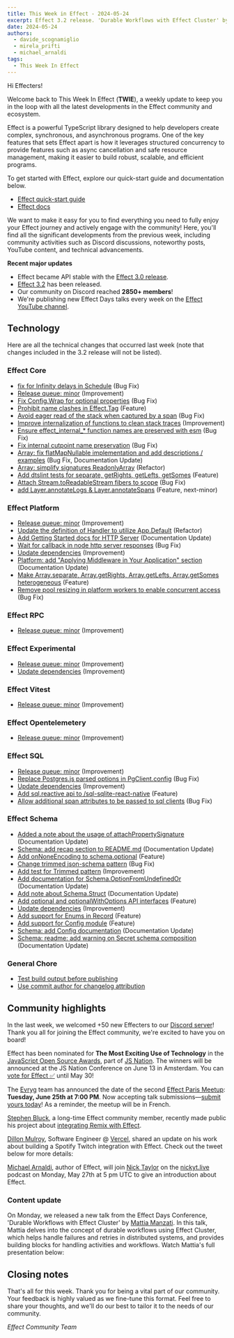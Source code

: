 ```yaml
---
title: This Week in Effect - 2024-05-24
excerpt: Effect 3.2 release. 'Durable Workflows with Effect Cluster' by Mattia Manzati. New Effect Paris Meetup date announcement. Effect nomination for Javascript Open Source Award.
date: 2024-05-24
authors:
  - davide_scognamiglio
  - mirela_prifti
  - michael_arnaldi
tags:
  - This Week In Effect
---
```



Hi Effecters!

Welcome back to This Week In Effect (**TWIE**), a weekly update to keep you in the loop with all the latest developments in the Effect community and ecosystem.

Effect is a powerful TypeScript library designed to help developers create complex, synchronous, and asynchronous programs. One of the key features that sets Effect apart is how it leverages structured concurrency to provide features such as async cancellation and safe resource management, making it easier to build robust, scalable, and efficient programs.

To get started with Effect, explore our quick-start guide and documentation below.

- [Effect quick-start guide](/docs/quickstart)
- [Effect docs](/docs/introduction)

We want to make it easy for you to find everything you need to fully enjoy your Effect journey and actively engage with the community! Here, you'll find all the significant developments from the previous week, including community activities such as Discord discussions, noteworthy posts, YouTube content, and technical advancements.

**Recent major updates**

- Effect became API stable with the [Effect 3.0 release](https://effect.website/blog/effect-3.0).
- [Effect 3.2](https://effect.website/blog/effect-3.2) has been released.
- Our community on Discord reached **2850+ members**!
- We're publishing new Effect Days talks every week on the [Effect YouTube channel](https://www.youtube.com/@effect-ts).

## Technology

Here are all the technical changes that occurred last week (note that changes included in the 3.2 release will not be listed).

### Effect Core
+ [fix for Infinity delays in Schedule](https://github.com/Effect-TS/effect/pull/2773) (Bug Fix)
+ [Release queue: minor](https://github.com/Effect-TS/effect/pull/2690) (Improvement)
+ [Fix Config.Wrap for optional properties](https://github.com/Effect-TS/effect/pull/2779) (Bug Fix)
+ [Prohibit name clashes in Effect.Tag](https://github.com/Effect-TS/effect/pull/2787) (Feature)
+ [Avoid eager read of the stack when captured by a span](https://github.com/Effect-TS/effect/pull/2798) (Bug Fix)
+ [Improve internalization of functions to clean stack traces](https://github.com/Effect-TS/effect/pull/2797) (Improvement)
+ [Ensure effect_internal_* function names are preserved with esm](https://github.com/Effect-TS/effect/pull/2804) (Bug Fix)
+ [Fix internal cutpoint name preservation](https://github.com/Effect-TS/effect/pull/2805) (Bug Fix)
+ [Array: fix flatMapNullable implementation and add descriptions / examples](https://github.com/Effect-TS/effect/pull/2808) (Bug Fix, Documentation Update)
+ [Array: simplify signatures ReadonlyArray](https://github.com/Effect-TS/effect/pull/2823) (Refactor)
+ [Add dtslint tests for separate, getRights, getLefts, getSomes](https://github.com/Effect-TS/effect/pull/2825) (Feature)
+ [Attach Stream.toReadableStream fibers to scope](https://github.com/Effect-TS/effect/pull/2834) (Bug Fix)
+ [add Layer.annotateLogs & Layer.annotateSpans](https://github.com/Effect-TS/effect/pull/2836) (Feature, next-minor)

### Effect Platform
+ [Release queue: minor](https://github.com/Effect-TS/effect/pull/2690) (Improvement)
+ [Update the definition of Handler to utilize App.Default](https://github.com/Effect-TS/effect/pull/2784) (Refactor)
+ [Add Getting Started docs for HTTP Server](https://github.com/Effect-TS/effect/pull/2771) (Documentation Update)
+ [Wait for callback in node http server responses](https://github.com/Effect-TS/effect/pull/2796) (Bug Fix)
+ [Update dependencies](https://github.com/Effect-TS/effect/pull/2803) (Improvement)
+ [Platform: add "Applying Middleware in Your Application" section](https://github.com/Effect-TS/effect/pull/2826) (Documentation Update)
+ [Make Array.separate, Array.getRights, Array.getLefts, Array.getSomes heterogeneous](https://github.com/Effect-TS/effect/pull/2744) (Feature)
+ [Remove pool resizing in platform workers to enable concurrent access](https://github.com/Effect-TS/effect/pull/2835) (Bug Fix)

### Effect RPC
+ [Release queue: minor](https://github.com/Effect-TS/effect/pull/2690) (Improvement)

### Effect Experimental
+ [Release queue: minor](https://github.com/Effect-TS/effect/pull/2690) (Improvement)
+ [Update dependencies](https://github.com/Effect-TS/effect/pull/2803) (Improvement)

### Effect Vitest
+ [Release queue: minor](https://github.com/Effect-TS/effect/pull/2690) (Improvement)

### Effect Opentelemetery
+ [Release queue: minor](https://github.com/Effect-TS/effect/pull/2690) (Improvement)

### Effect SQL
+ [Release queue: minor](https://github.com/Effect-TS/effect/pull/2690) (Improvement)
+ [Replace Postgres.js parsed options in PgClient.config](https://github.com/Effect-TS/effect/pull/2783) (Bug Fix)
+ [Update dependencies](https://github.com/Effect-TS/effect/pull/2803) (Improvement)
+ [Add sql.reactive api to /sql-sqlite-react-native](https://github.com/Effect-TS/effect/pull/2833) (Feature)
+ [Allow additional span attributes to be passed to sql clients](https://github.com/Effect-TS/effect/pull/2838) (Bug Fix)

### Effect Schema
+ [Added a note about the usage of attachPropertySignature](https://github.com/Effect-TS/effect/pull/2770) (Documentation Update)
+ [Schema: add recap section to README.md](https://github.com/Effect-TS/effect/pull/2774) (Documentation Update)
+ [Add onNoneEncoding to schema.optional](https://github.com/Effect-TS/effect/pull/2772) (Feature)
+ [Change trimmed json-schema pattern](https://github.com/Effect-TS/effect/pull/2775) (Bug Fix)
+ [Add test for Trimmed pattern](https://github.com/Effect-TS/effect/pull/2782) (Improvement)
+ [Add documentation for Schema.OptionFromUndefinedOr](https://github.com/Effect-TS/effect/pull/2786) (Documentation Update)
+ [Add note about Schema.Struct](https://github.com/Effect-TS/effect/pull/2790) (Documentation Update)
+ [Add optional and optionalWithOptions API interfaces](https://github.com/Effect-TS/effect/pull/2794) (Feature)
+ [Update dependencies](https://github.com/Effect-TS/effect/pull/2803) (Improvement)
+ [Add support for Enums in Record](https://github.com/Effect-TS/effect/pull/2814) (Feature)
+ [Add support for Config module](https://github.com/Effect-TS/effect/pull/2816) (Feature)
+ [Schema: add Config documentation](https://github.com/Effect-TS/effect/pull/2821) (Documentation Update)
+ [Schema: readme: add warning on Secret schema composition](https://github.com/Effect-TS/effect/pull/2822) (Documentation Update)

### General Chore
+ [Test build output before publishing](https://github.com/Effect-TS/effect/pull/2759)
+ [Use commit author for changelog attribution](https://github.com/Effect-TS/effect/pull/2802)

## Community highlights

In the last week, we welcomed +50 new Effecters to our [Discord server](https://discord.gg/effect-ts)! Thank you all for joining the Effect community, we're excited to have you on board!

Effect has been nominated for **The Most Exciting Use of Technology** in the [JavaScript Open Source Awards](https://osawards.com/javascript), part of [JS Nation](https://x.com/thejsnation). The winners will be announced at the JS Nation Conference on June 13 in Amsterdam. You can [vote for Effect ✅](https://docs.google.com/forms/d/e/1FAIpQLSdvQ9SjAgoDO8H9-wIigTcOexPtEE-ihas6_s2foZhyEF2Rrw/viewform) until May 30!

<Tweet id="1793926524044718256" />

The [Evryg](https://www.evryg.com) team has announced the date of the second [Effect Paris Meetup](https://www.meetup.com/effect-paris/#): **Tuesday, June 25th at 7:00 PM**. Now accepting talk submissions—[submit yours today](https://github.com/evryg-org/effect-paris/issues/new?template=talk.yml)! As a reminder, the meetup will be in French.

<Tweet id="1793661086291710258" />

[Stephen Bluck](https://x.com/whatthebluck), a long-time Effect community member, recently made public his project about [integrating Remix with Effect](https://github.com/stevebluck/chuz).

<Tweet id="1792576786326257860" />

[Dillon Mulroy](https://twitter.com/dillon_mulroy), Software Engineer @ [Vercel](https://vercel.com), shared an update on his work about building a Spotify Twitch integration with Effect. Check out the tweet below for more details:

<Tweet id="1794019361876750644" />

[Michael Arnaldi](https://x.com/MichaelArnaldi), author of Effect, will join [Nick Taylor](https://x.com/nickytonline) on the [nickyt.live](https://nickyt.live/) podcast on Monday, May 27th at 5 pm UTC to give an introduction about Effect.

<Tweet id="1793244515580400087" />

### Content update

On Monday, we released a new talk from the Effect Days Conference, 'Durable Workflows with Effect Cluster' by [Mattia Manzati](https://twitter.com/MattiaManzati). In this talk, Mattia delves into the concept of durable workflows using Effect Cluster, which helps handle failures and retries in distributed systems, and provides building blocks for handling activities and workflows. Watch Mattia's full presentation below:

<YouTube
  id="https://www.youtube.com/embed/EcyrFrJFMWY?si=aEl-NyAeFzTMHNTV"
  title="Durable Workflows with Effect Cluster by Mattia Manzati (Effect Days 2024)"
/>

## Closing notes

That's all for this week. Thank you for being a vital part of our community. Your feedback is highly valued as we fine-tune this format. Feel free to share your thoughts, and we'll do our best to tailor it to the needs of our community.

_Effect Community Team_
